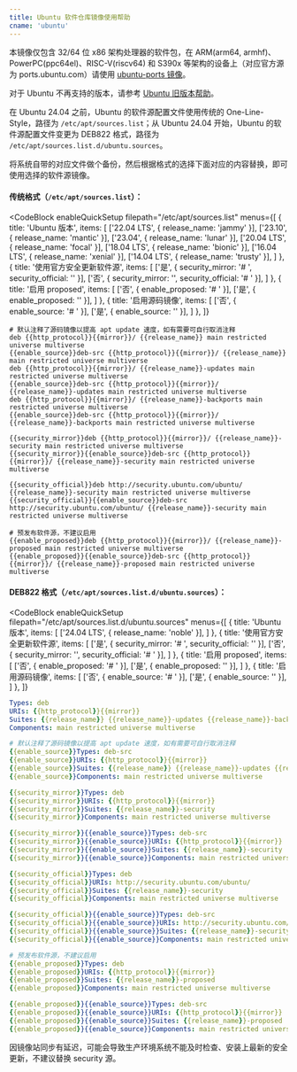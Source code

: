 ```yaml
---
title: Ubuntu 软件仓库镜像使用帮助
cname: 'ubuntu'
---
```


本镜像仅包含 32/64 位 x86 架构处理器的软件包，在 ARM(arm64, armhf)、PowerPC(ppc64el)、RISC-V(riscv64) 和 S390x 等架构的设备上（对应官方源为 ports.ubuntu.com）请使用 [ubuntu-ports 镜像](/ubuntu-ports/)。

对于 Ubuntu 不再支持的版本，请参考 [Ubuntu 旧版本帮助](/ubuntu-old-releases/)。

在 Ubuntu 24.04 之前，Ubuntu 的软件源配置文件使用传统的 One-Line-Style，路径为 `/etc/apt/sources.list`；从 Ubuntu 24.04 开始，Ubuntu 的软件源配置文件变更为 DEB822 格式，路径为 `/etc/apt/sources.list.d/ubuntu.sources`。

将系统自带的对应文件做个备份，然后根据格式的选择下面对应的内容替换，即可使用选择的软件源镜像。

#### 传统格式（`/etc/apt/sources.list`）：

<CodeBlock
  enableQuickSetup
  filepath="/etc/apt/sources.list"
  menus={[
    {
      title: 'Ubuntu 版本',
      items: [
        ['22.04 LTS', { release_name: 'jammy' }],
        ['23.10', { release_name: 'mantic' }],
        ['23.04', { release_name: 'lunar' }],
        ['20.04 LTS', { release_name: 'focal' }],
        ['18.04 LTS', { release_name: 'bionic' }],
        ['16.04 LTS', { release_name: 'xenial' }],
        ['14.04 LTS', { release_name: 'trusty' }],
      ]
    },
    {
      title: '使用官方安全更新软件源',
      items: [
        ['是', { security_mirror: '# ', security_official: '' }],
        ['否', { security_mirror: '', security_official: '# ' }],
      ]
    },
    {
      title: '启用 proposed',
      items: [
        ['否', { enable_proposed: '# ' }],
        ['是', { enable_proposed: '' }],
      ]
    },
    {
      title: '启用源码镜像',
      items: [
        ['否', { enable_source: '# ' }],
        ['是', { enable_source: '' }],
      ]
    },
  ]}
>

```properties
# 默认注释了源码镜像以提高 apt update 速度，如有需要可自行取消注释
deb {{http_protocol}}{{mirror}}/ {{release_name}} main restricted universe multiverse
{{enable_source}}deb-src {{http_protocol}}{{mirror}}/ {{release_name}} main restricted universe multiverse
deb {{http_protocol}}{{mirror}}/ {{release_name}}-updates main restricted universe multiverse
{{enable_source}}deb-src {{http_protocol}}{{mirror}}/ {{release_name}}-updates main restricted universe multiverse
deb {{http_protocol}}{{mirror}}/ {{release_name}}-backports main restricted universe multiverse
{{enable_source}}deb-src {{http_protocol}}{{mirror}}/ {{release_name}}-backports main restricted universe multiverse

{{security_mirror}}deb {{http_protocol}}{{mirror}}/ {{release_name}}-security main restricted universe multiverse
{{security_mirror}}{{enable_source}}deb-src {{http_protocol}}{{mirror}}/ {{release_name}}-security main restricted universe multiverse

{{security_official}}deb http://security.ubuntu.com/ubuntu/ {{release_name}}-security main restricted universe multiverse
{{security_official}}{{enable_source}}deb-src http://security.ubuntu.com/ubuntu/ {{release_name}}-security main restricted universe multiverse

# 预发布软件源，不建议启用
{{enable_proposed}}deb {{http_protocol}}{{mirror}}/ {{release_name}}-proposed main restricted universe multiverse
{{enable_proposed}}{{enable_source}}deb-src {{http_protocol}}{{mirror}}/ {{release_name}}-proposed main restricted universe multiverse
```

</CodeBlock>

#### DEB822 格式（`/etc/apt/sources.list.d/ubuntu.sources`）：

<CodeBlock
  enableQuickSetup
  filepath="/etc/apt/sources.list.d/ubuntu.sources"
  menus={[
    {
      title: 'Ubuntu 版本',
      items: [
        ['24.04 LTS', { release_name: 'noble' }],
      ]
    },
    {
      title: '使用官方安全更新软件源',
      items: [
        ['是', { security_mirror: '# ', security_official: '' }],
        ['否', { security_mirror: '', security_official: '# ' }],
      ]
    },
    {
      title: '启用 proposed',
      items: [
        ['否', { enable_proposed: '# ' }],
        ['是', { enable_proposed: '' }],
      ]
    },
    {
      title: '启用源码镜像',
      items: [
        ['否', { enable_source: '# ' }],
        ['是', { enable_source: '' }],
      ]
    },
  ]}
>

```yaml
Types: deb
URIs: {{http_protocol}}{{mirror}}
Suites: {{release_name}} {{release_name}}-updates {{release_name}}-backports
Components: main restricted universe multiverse

# 默认注释了源码镜像以提高 apt update 速度，如有需要可自行取消注释
{{enable_source}}Types: deb-src
{{enable_source}}URIs: {{http_protocol}}{{mirror}}
{{enable_source}}Suites: {{release_name}} {{release_name}}-updates {{release_name}}-backports
{{enable_source}}Components: main restricted universe multiverse

{{security_mirror}}Types: deb
{{security_mirror}}URIs: {{http_protocol}}{{mirror}}
{{security_mirror}}Suites: {{release_name}}-security
{{security_mirror}}Components: main restricted universe multiverse

{{security_mirror}}{{enable_source}}Types: deb-src
{{security_mirror}}{{enable_source}}URIs: {{http_protocol}}{{mirror}}
{{security_mirror}}{{enable_source}}Suites: {{release_name}}-security
{{security_mirror}}{{enable_source}}Components: main restricted universe multiverse

{{security_official}}Types: deb
{{security_official}}URIs: http://security.ubuntu.com/ubuntu/
{{security_official}}Suites: {{release_name}}-security
{{security_official}}Components: main restricted universe multiverse

{{security_official}}{{enable_source}}Types: deb-src
{{security_official}}{{enable_source}}URIs: http://security.ubuntu.com/ubuntu/
{{security_official}}{{enable_source}}Suites: {{release_name}}-security
{{security_official}}{{enable_source}}Components: main restricted universe multiverse

# 预发布软件源，不建议启用
{{enable_proposed}}Types: deb
{{enable_proposed}}URIs: {{http_protocol}}{{mirror}}
{{enable_proposed}}Suites: {{release_name}}-proposed
{{enable_proposed}}Components: main restricted universe multiverse

{{enable_proposed}}{{enable_source}}Types: deb-src
{{enable_proposed}}{{enable_source}}URIs: {{http_protocol}}{{mirror}}
{{enable_proposed}}{{enable_source}}Suites: {{release_name}}-proposed
{{enable_proposed}}{{enable_source}}Components: main restricted universe multiverse
```

</CodeBlock>

因镜像站同步有延迟，可能会导致生产环境系统不能及时检查、安装上最新的安全更新，不建议替换 security 源。
